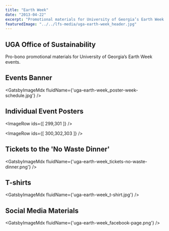 ```yaml
---
title: "Earth Week"
date: "2013-04-22"
excerpt: "Promotional materials for University of Georgia’s Earth Week events including: a logo, posters, flyers, and social media materials."
featuredImage: "../../lfs-media/uga-earth-week_header.jpg"
---
```



## UGA Office of Sustainability

Pro-bono promotional materials for University of Georgia’s Earth Week events.

## Events Banner

<GatsbyImageMdx fluidName={'uga-earth-week_poster-week-schedule.jpg'} />

## Individual Event Posters

<ImageRow ids={[ 299,301 ]} />

<ImageRow ids={[ 300,302,303 ]} />

## Tickets to the 'No Waste Dinner'

<GatsbyImageMdx fluidName={'uga-earth-week_tickets-no-waste-dinner.png'} />

## T-shirts

<GatsbyImageMdx fluidName={'uga-earth-week_t-shirt.jpg'} />

## Social Media Materials

<GatsbyImageMdx fluidName={'uga-earth-week_facebook-page.png'} />
